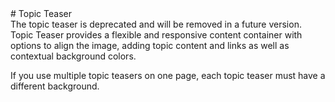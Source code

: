 
<Meta of={TopicTeaserStories} />

<div className="hide-col-default container">

<div className="docs-title">
  # Topic Teaser

  <nav>
    <link-design of={JSON.stringify(TopicTeaserStories)}></link-design>
  </nav>
</div>

<div className="alert alert-warning">
  The topic teaser is deprecated and will be removed in a future version.
</div>

<div className="lead">
  Topic Teaser provides a flexible and responsive content container with options to align the image,
  adding topic content and links as well as contextual background colors.
</div>

If you use multiple topic teasers on one page, each topic teaser must have a different background.

</div>

<Canvas
  className="topic-teaser-full-width-storybook"
  sourceState="shown"
  of={TopicTeaserStories.Default}
/>

<div className="hide-col-default container">
  <Controls of={TopicTeaserStories.Default} />
</div>

<div className="hide-col-default container">
  <StylesPackageImport components={['topic-teaser']} />
</div>
